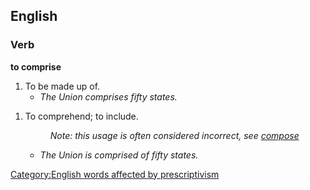 ==English==

===Verb===

'''to comprise'''

#To be made up of.
#* ''The Union comprises fifty states.''

#To comprehend; to include.
#: ''Note: this usage is often considered incorrect, see [[compose]]''
#* ''The Union is comprised of fifty states.''

[[Category:English words affected by prescriptivism]]